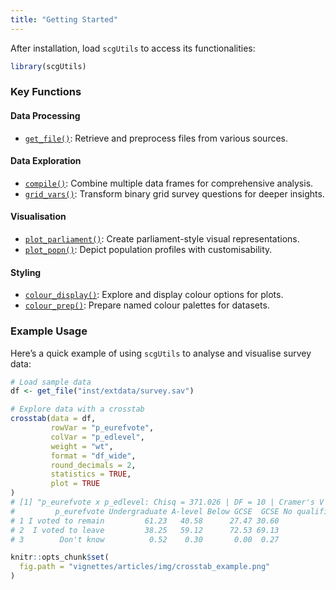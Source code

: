 ```yaml
---
title: "Getting Started"
---
```


After installation, load `scgUtils` to access its functionalities:

```r
library(scgUtils)
```

### Key Functions
#### Data Processing

* [`get_file()`](https://sarahcgall.github.io/scgUtils/reference/get_file.html): Retrieve and preprocess files from various sources.

#### Data Exploration

* [`compile()`](https://sarahcgall.github.io/scgUtils/reference/compile.html): Combine multiple data frames for comprehensive analysis.
* [`grid_vars()`](https://sarahcgall.github.io/scgUtils/reference/grid_vars.html): Transform binary grid survey questions for deeper insights.

#### Visualisation

* [`plot_parliament()`](https://sarahcgall.github.io/scgUtils/reference/plot_parliament.html): Create parliament-style visual representations.
* [`plot_popn()`](https://sarahcgall.github.io/scgUtils/reference/plot_popn.html): Depict population profiles with customisability.

#### Styling

* [`colour_display()`](https://sarahcgall.github.io/scgUtils/reference/colour_display.html): Explore and display colour options for plots.
* [`colour_prep()`](https://sarahcgall.github.io/scgUtils/reference/colour_prep.html): Prepare named colour palettes for datasets.

### Example Usage
Here's a quick example of using `scgUtils` to analyse and visualise survey data:

```r
# Load sample data
df <- get_file("inst/extdata/survey.sav")

# Explore data with a crosstab
crosstab(data = df,
         rowVar = "p_eurefvote",
         colVar = "p_edlevel",
         weight = "wt",
         format = "df_wide",
         round_decimals = 2,
         statistics = TRUE,
         plot = TRUE
)
# [1] "p_eurefvote x p_edlevel: Chisq = 371.026 | DF = 10 | Cramer's V = 0.243 | p-value = 0"
#         p_eurefvote Undergraduate A-level Below GCSE  GCSE No qualifications Postgrad Total
# 1 I voted to remain         61.23   40.58      27.47 30.60             23.49    73.47 47.92
# 2  I voted to leave         38.25   59.12      72.53 69.13             76.51    26.42 51.78
# 3        Don't know          0.52    0.30       0.00  0.27              0.00     0.10  0.31
```
```r
knitr::opts_chunk$set(
  fig.path = "vignettes/articles/img/crosstab_example.png"
)
```
